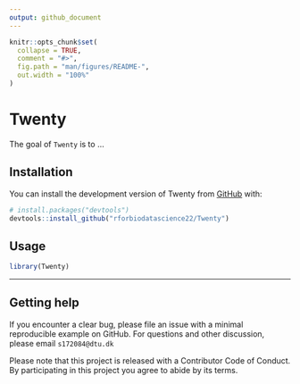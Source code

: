 ```yaml
---
output: github_document
---
```


<!-- README.md is generated from README.Rmd. Please edit that file -->

```r
knitr::opts_chunk$set(
  collapse = TRUE,
  comment = "#>",
  fig.path = "man/figures/README-",
  out.width = "100%"
)
```

# Twenty

<!-- badges: start -->
<!-- badges: end -->

The goal of `Twenty` is to ...

## Installation

You can install the development version of Twenty from [GitHub](https://github.com/) with:

``` r
# install.packages("devtools")
devtools::install_github("rforbiodatascience22/Twenty")
```

## Usage

```r
library(Twenty)
```

***

## Getting help

If you encounter a clear bug, please file an issue with a minimal reproducible example on GitHub.
For questions and other discussion, please email `s172084@dtu.dk`

Please note that this project is released with a Contributor Code of Conduct. By participating in this project you agree to abide by its terms.
